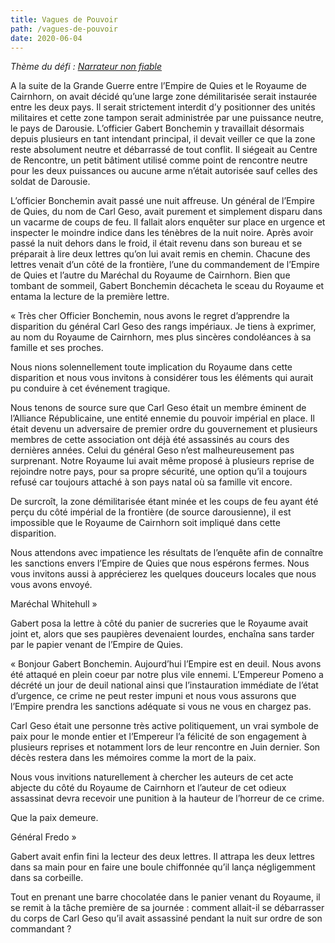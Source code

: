 ```yaml
---
title: Vagues de Pouvoir
path: /vagues-de-pouvoir
date: 2020-06-04
---
```


_Thème du défi : [Narrateur non fiable](https://fr.wikipedia.org/wiki/Narrateur_non_fiable)_

A la suite de la Grande Guerre entre l’Empire de Quies et le Royaume de Cairnhorn, on avait décidé qu’une large zone démilitarisée serait instaurée entre les deux pays. Il serait strictement interdit d’y positionner des unités militaires et cette zone tampon serait administrée par une puissance neutre, le pays de Darousie. L’officier Gabert Bonchemin y travaillait désormais depuis plusieurs en tant intendant principal, il devait veiller ce que la zone reste absolument neutre et débarrassé de tout conflit. Il siégeait au Centre de Rencontre, un petit bâtiment utilisé comme point de rencontre neutre pour les deux puissances ou aucune arme n’était autorisée sauf celles des soldat de Darousie.

L’officier Bonchemin avait passé une nuit affreuse. Un général de l’Empire de Quies, du nom de Carl Geso, avait purement et simplement disparu dans un vacarme de coups de feu. Il fallait alors enquêter sur place en urgence et inspecter le moindre indice dans les ténèbres de la nuit noire. Après avoir passé la nuit dehors dans le froid, il était revenu dans son bureau et se préparait à lire deux lettres qu’on lui avait remis en chemin. Chacune des lettres venait d’un côté de la frontière, l’une du commandement de l’Empire de Quies et l’autre du Maréchal du Royaume de Cairnhorn. Bien que tombant de sommeil, Gabert Bonchemin décacheta le sceau du Royaume et entama la lecture de la première lettre.

« Très cher Officier Bonchemin, nous avons le regret d’apprendre la disparition du général Carl Geso des rangs impériaux. Je tiens à exprimer, au nom du Royaume de Cairnhorn, mes plus sincères condoléances à sa famille et ses proches.

Nous nions solennellement toute implication du Royaume dans cette disparition et nous vous invitons à considérer tous les éléments qui aurait pu conduire à cet événement tragique.

Nous tenons de source sure que Carl Geso était un membre éminent de l’Alliance Républicaine, une entité ennemie du pouvoir impérial en place. Il était devenu un adversaire de premier ordre du gouvernement et plusieurs membres de cette association ont déjà été assassinés au cours des dernières années. Celui du général Geso n’est malheureusement pas surprenant. Notre Royaume lui avait même proposé à plusieurs reprise de rejoindre notre pays, pour sa propre sécurité, une option qu’il a toujours refusé car toujours attaché à son pays natal où sa famille vit encore.

De surcroît, la zone démilitarisée étant minée et les coups de feu ayant été perçu du côté impérial de la frontière (de source darousienne), il est impossible que le Royaume de Cairnhorn soit impliqué dans cette disparition.

Nous attendons avec impatience les résultats de l’enquête afin de connaître les sanctions envers l’Empire de Quies que nous espérons fermes. Nous vous invitons aussi à apprécierez les quelques douceurs locales que nous vous avons envoyé.

Maréchal Whitehull »

Gabert posa la lettre à côté du panier de sucreries que le Royaume avait joint et, alors que ses paupières devenaient lourdes, enchaîna sans tarder par le papier venant de l’Empire de Quies.

« Bonjour Gabert Bonchemin. Aujourd’hui l’Empire est en deuil. Nous avons été attaqué en plein coeur par notre plus vile ennemi. L’Empereur Pomeno a décrété un jour de deuil national ainsi que l’instauration immédiate de l’état d’urgence, ce crime ne peut rester impuni et nous vous assurons que l’Empire prendra les sanctions adéquate si vous ne vous en chargez pas.

Carl Geso était une personne très active politiquement, un vrai symbole de paix pour le monde entier et l’Empereur l’a félicité de son engagement à plusieurs reprises et notamment lors de leur rencontre en Juin dernier. Son décès restera dans les mémoires comme la mort de la paix.

Nous vous invitions naturellement à chercher les auteurs de cet acte abjecte du côté du Royaume de Cairnhorn et l’auteur de cet odieux assassinat devra recevoir une punition à la hauteur de l’horreur de ce crime.

Que la paix demeure.

Général Fredo »

Gabert avait enfin fini la lecteur des deux lettres. Il attrapa les deux lettres dans sa main pour en faire une boule chiffonnée qu’il lança négligemment dans sa corbeille.

Tout en prenant une barre chocolatée dans le panier venant du Royaume, il se remit à la tâche première de sa journée : comment allait-il se débarrasser du corps de Carl Geso qu’il avait assassiné pendant la nuit sur ordre de son commandant ?
